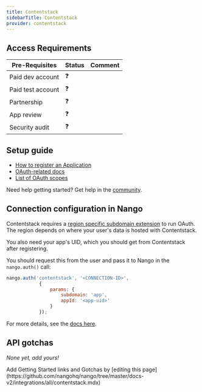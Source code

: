 ```yaml
---
title: Contentstack
sidebarTitle: Contentstack
provider: contentstack
---
```



<Overview />
<PreBuiltTooling provider={providers[pageMetadata.provider]} />
<PreBuiltUseCases />

## Access Requirements
| Pre-Requisites | Status | Comment|
| - | - | - |
| Paid dev account | ❓ |  |
| Paid test account | ❓ |  |
| Partnership | ❓ | |
| App review | ❓ |  |
| Security audit | ❓ | |



## Setup guide

-   [How to register an Application](https://www.contentstack.com/docs/developers/developer-hub/contentstack-oauth/#configuring-contentstack-oauth)
-   [OAuth-related docs](https://www.contentstack.com/docs/developers/developer-hub/contentstack-oauth)
-   [List of OAuth scopes](https://www.contentstack.com/docs/developers/developer-hub/oauth-scopes/)

<Tip>Need help getting started? Get help in the [community](https://nango.dev/slack).</Tip>

## Connection configuration in Nango

Contentstack requires a [region specific subdomain extension](https://www.contentstack.com/docs/developers/developer-hub/contentstack-oauth/#construct-your-authorization-url) to run OAuth. The region depends on where your user's data is hosted with Contentstack.

You also need your app's UID, which you should get from Contentstack after registering.

You should request this from the user and pass it to Nango in the `nango.auth()` call:

```js
nango.auth('contentstack', '<CONNECTION-ID>',
            {
                params: {
                    subdomain: 'app',
                    appId: '<app-uid>'
                }
            });
```

For more details, see the [docs here](/guides/getting-started/authorize-an-api-from-your-app#apis-requiring-connection-specific-configuration-for-authorization).

## API gotchas

_None yet, add yours!_

<Note>
    Add Getting Started links and Gotchas by [editing this page](https://github.com/nangohq/nango/tree/master/docs-v2/integrations/all/contentstack.mdx)
</Note>
